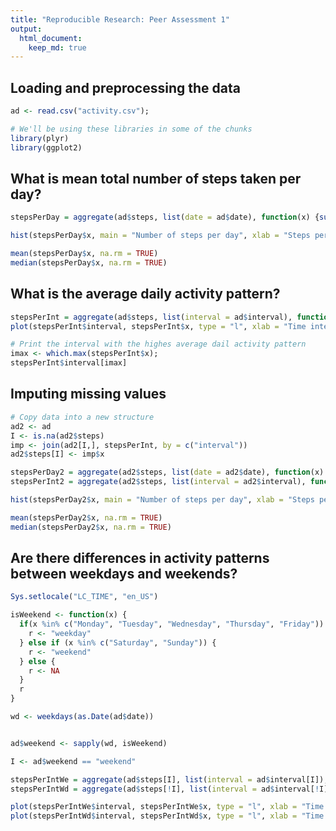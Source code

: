 ```yaml
---
title: "Reproducible Research: Peer Assessment 1"
output: 
  html_document:
    keep_md: true
---
```



## Loading and preprocessing the data
```r
ad <- read.csv("activity.csv");

# We'll be using these libraries in some of the chunks
library(plyr)
library(ggplot2)


```


## What is mean total number of steps taken per day?
```r
stepsPerDay = aggregate(ad$steps, list(date = ad$date), function(x) {sum(x, na.rm = TRUE)})

hist(stepsPerDay$x, main = "Number of steps per day", xlab = "Steps per day", ylab = "Frequency", breaks = 8)

mean(stepsPerDay$x, na.rm = TRUE)
median(stepsPerDay$x, na.rm = TRUE)
```

## What is the average daily activity pattern?
```r
stepsPerInt = aggregate(ad$steps, list(interval = ad$interval), function(x) {mean(x, na.rm = TRUE)})
plot(stepsPerInt$interval, stepsPerInt$x, type = "l", xlab = "Time interval of day in hhmm", ylab = "Average steps in interval", main = "Average number of steps by time of day (5 min intervals)" )

# Print the interval with the highes average dail activity pattern
imax <- which.max(stepsPerInt$x); 
stepsPerInt$interval[imax]
```

## Imputing missing values
```r
# Copy data into a new structure
ad2 <- ad
I <- is.na(ad2$steps)
imp <- join(ad2[I,], stepsPerInt, by = c("interval"))
ad2$steps[I] <- imp$x

stepsPerDay2 = aggregate(ad2$steps, list(date = ad2$date), function(x) {sum(x, na.rm = TRUE)})
stepsPerInt2 = aggregate(ad2$steps, list(interval = ad2$interval), function(x) {mean(x, na.rm = TRUE)})

hist(stepsPerDay2$x, main = "Number of steps per day", xlab = "Steps per day", ylab = "Frequency", breaks = 8)

mean(stepsPerDay2$x, na.rm = TRUE)
median(stepsPerDay2$x, na.rm = TRUE)
```

## Are there differences in activity patterns between weekdays and weekends?
```r

Sys.setlocale("LC_TIME", "en_US")

isWeekend <- function(x) {
  if(x %in% c("Monday", "Tuesday", "Wednesday", "Thursday", "Friday")) {
    r <- "weekday"
  } else if (x %in% c("Saturday", "Sunday")) {
    r <- "weekend"
  } else {
    r <- NA
  }
  r
}

wd <- weekdays(as.Date(ad$date))


ad$weekend <- sapply(wd, isWeekend)

I <- ad$weekend == "weekend"

stepsPerIntWe = aggregate(ad$steps[I], list(interval = ad$interval[I]), function(x) {mean(x, na.rm = TRUE)})
stepsPerIntWd = aggregate(ad$steps[!I], list(interval = ad$interval[!I]), function(x) {mean(x, na.rm = TRUE)})

plot(stepsPerIntWe$interval, stepsPerIntWe$x, type = "l", xlab = "Time interval of day in hhmm, ", ylab = "Average steps in interval", main = "Average number of steps by time of day (5 min intervals) -- Weekends" )
plot(stepsPerIntWd$interval, stepsPerIntWd$x, type = "l", xlab = "Time interval of day in hhmm, ", ylab = "Average steps in interval", main = "Average number of steps by time of day (5 min intervals) -- Weekdays" )

```

